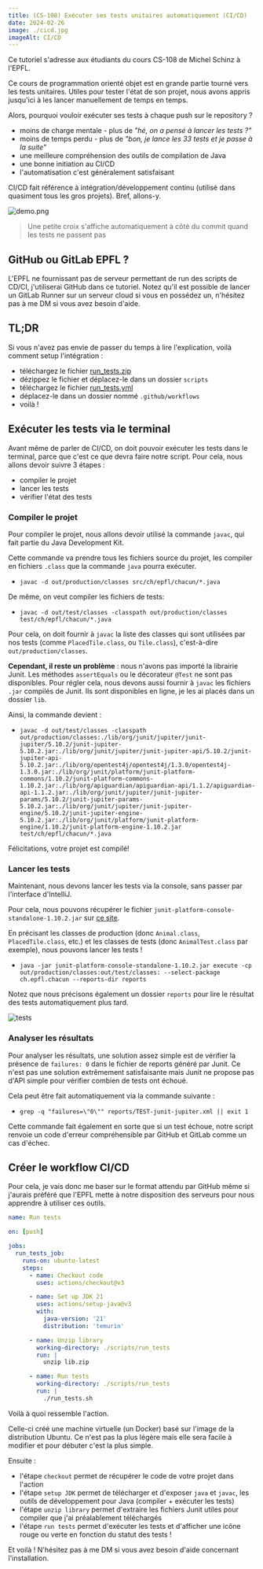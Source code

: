 ```yaml
---
title: (CS-108) Exécuter ses tests unitaires automatiquement (CI/CD)
date: 2024-02-26
image: ./cicd.jpg
imageAlt: CI/CD
---
```


Ce tutoriel s'adresse aux étudiants du cours CS-108 de Michel Schinz à l'EPFL.

Ce cours de programmation orienté objet est en grande partie tourné vers les tests unitaires. Utiles pour tester l'état de son projet, nous avons appris jusqu'ici à les lancer manuellement de temps en temps.

Alors, pourquoi vouloir exécuter ses tests à chaque push sur le repository ?

* moins de charge mentale - plus de *"hé, on a pensé à lancer les tests ?"*
* moins de temps perdu - plus de *"bon, je lance les 33 tests et je passe à la suite"*
* une meilleure compréhension des outils de compilation de Java
* une bonne initiation au CI/CD
* l'automatisation c'est généralement satisfaisant

CI/CD fait référence à intégration/développement continu (utilisé dans quasiment tous les gros projets). Bref, allons-y.

![demo.png](./demo.png)

> Une petite croix s'affiche automatiquement à côté du commit quand les tests ne passent pas

## GitHub ou GitLab EPFL ?

L'EPFL ne fournissant pas de serveur permettant de run des scripts de CD/CI, j'utiliserai GitHub dans ce tutoriel.
Notez qu'il est possible de lancer un GitLab Runner sur un serveur cloud si vous en possédez un, n'hésitez pas à me DM si vous avez besoin d'aide.

## TL;DR

Si vous n'avez pas envie de passer du temps à lire l'explication, voilà comment setup l'intégration :
* téléchargez le fichier [run_tests.zip](./run_tests.zip)
* dézippez le fichier et déplacez-le dans un dossier `scripts`
* téléchargez le fichier [run_tests.yml](./run_tests.yml)
* déplacez-le dans un dossier nommé `.github/workflows`
* voilà !

## Exécuter les tests via le terminal

Avant même de parler de CI/CD, on doit pouvoir exécuter les tests dans le terminal, parce que c'est ce que devra faire notre script.
Pour cela, nous allons devoir suivre 3 étapes :
* compiler le projet
* lancer les tests
* vérifier l'état des tests

### Compiler le projet

Pour compiler le projet, nous allons devoir utilisé la commande `javac`, qui fait partie du Java Development Kit.

Cette commande va prendre tous les fichiers source du projet, les compiler en fichiers `.class` que la commande `java` pourra exécuter.

* `javac -d out/production/classes src/ch/epfl/chacun/*.java`

De même, on veut compiler les fichiers de tests:

* `javac -d out/test/classes -classpath out/production/classes test/ch/epfl/chacun/*.java`

Pour cela, on doit fournir à `javac` la liste des classes qui sont utilisées par nos tests (comme `PlacedTile.class`, ou `Tile.class`), c'est-à-dire `out/production/classes`.

**Cependant, il reste un problème** : nous n'avons pas importé la librairie Junit. Les méthodes `assertEquals` ou le décorateur `@Test` ne sont pas disponibles.
Pour régler cela, nous devons aussi fournir à `javac` les fichiers `.jar` compilés de Junit. Ils sont disponibles en ligne, je les ai placés dans un dossier `lib`.

Ainsi, la commande devient :

* `javac -d out/test/classes -classpath out/production/classes:./lib/org/junit/jupiter/junit-jupiter/5.10.2/junit-jupiter-5.10.2.jar:./lib/org/junit/jupiter/junit-jupiter-api/5.10.2/junit-jupiter-api-5.10.2.jar:./lib/org/opentest4j/opentest4j/1.3.0/opentest4j-1.3.0.jar:./lib/org/junit/platform/junit-platform-commons/1.10.2/junit-platform-commons-1.10.2.jar:./lib/org/apiguardian/apiguardian-api/1.1.2/apiguardian-api-1.1.2.jar:./lib/org/junit/jupiter/junit-jupiter-params/5.10.2/junit-jupiter-params-5.10.2.jar:./lib/org/junit/jupiter/junit-jupiter-engine/5.10.2/junit-jupiter-engine-5.10.2.jar:./lib/org/junit/platform/junit-platform-engine/1.10.2/junit-platform-engine-1.10.2.jar test/ch/epfl/chacun/*.java`

Félicitations, votre projet est compilé!

### Lancer les tests

Maintenant, nous devons lancer les tests via la console, sans passer par l'interface d'IntelliJ.

Pour cela, nous pouvons récupérer le fichier `junit-platform-console-standalone-1.10.2.jar` sur [ce site](https://repo1.maven.org/maven2/org/junit/platform/junit-platform-console-standalone/).

En précisant les classes de production (donc `Animal.class`, `PlacedTile.class`, etc.) et les classes de tests (donc `AnimalTest.class` par exemple), nous pouvons lancer les tests !

* `java -jar junit-platform-console-standalone-1.10.2.jar execute -cp out/production/classes:out/test/classes: --select-package ch.epfl.chacun --reports-dir reports`

Notez que nous précisons également un dossier `reports` pour lire le résultat des tests automatiquement plus tard.

![tests](./tests.png)

### Analyser les résultats

Pour analyser les résultats, une solution assez simple est de vérifier la présence de `failures: 0` dans le fichier de reports généré par Junit. Ce n'est pas une solution extrêmement satisfaisante mais Junit ne propose pas d'API simple pour vérifier combien de tests ont échoué.

Cela peut être fait automatiquement via la commande suivante :

* `grep -q "failures=\"0\"" reports/TEST-junit-jupiter.xml || exit 1`

Cette commande fait également en sorte que si un test échoue, notre script renvoie un code d'erreur compréhensible par GitHub et GitLab comme un cas d'échec.

## Créer le workflow CI/CD

Pour cela, je vais donc me baser sur le format attendu par GitHub même si j'aurais préféré que l'EPFL mette à notre disposition des serveurs pour nous apprendre à utiliser ces outils.

```yml
name: Run tests

on: [push]

jobs:
  run_tests_job:
    runs-on: ubuntu-latest
    steps:
      - name: Checkout code
        uses: actions/checkout@v3

      - name: Set up JDK 21
        uses: actions/setup-java@v3
        with:
          java-version: '21'
          distribution: 'temurin'

      - name: Unzip library
        working-directory: ./scripts/run_tests
        run: |
          unzip lib.zip

      - name: Run tests
        working-directory: ./scripts/run_tests
        run: |
          ./run_tests.sh
```

Voilà à quoi ressemble l'action.

Celle-ci créé une machine virtuelle (un Docker) basé sur l'image de la distribution Ubuntu. Ce n'est pas la plus légère mais elle sera facile à modifier et pour débuter c'est la plus simple.

Ensuite :

* l'étape `checkout` permet de récupérer le code de votre projet dans l'action
* l'étape `setup JDK` permet de télécharger et d'exposer `java` et `javac`, les outils de développement pour Java (compiler + exécuter les tests)
* l'étape `unzip library` permet d'extraire les fichiers Junit utiles pour compiler que j'ai préalablement téléchargés
* l'étape `run tests` permet d'exécuter les tests et d'afficher une icône rouge ou verte en fonction du statut des tests !

Et voilà ! N'hésitez pas à me DM si vous avez besoin d'aide concernant l'installation.
